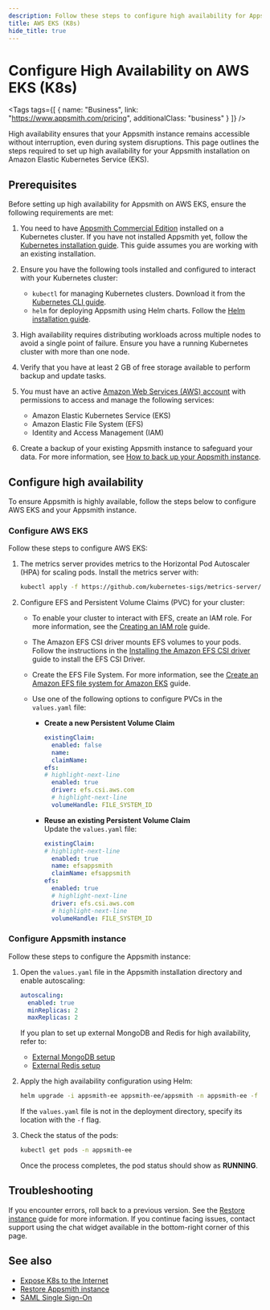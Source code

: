 ```yaml
---
description: Follow these steps to configure high availability for Appsmith on Amazon Elastic Kubernetes Service (EKS).
title: AWS EKS (K8s)
hide_title: true
---
```


<!-- vale off -->

<div className="tag-wrapper">
 <h1>Configure High Availability on AWS EKS (K8s)</h1>

<Tags
tags={[
{ name: "Business", link: "https://www.appsmith.com/pricing", additionalClass: "business" }
]}
/>

</div>

<!-- vale on -->

High availability ensures that your Appsmith instance remains accessible without interruption, even during system disruptions. This page outlines the steps required to set up high availability for your Appsmith installation on Amazon Elastic Kubernetes Service (EKS). 

## Prerequisites

Before setting up high availability for Appsmith on AWS EKS, ensure the following requirements are met:

1. You need to have [Appsmith Commercial Edition](https://www.appsmith.com/pricing) installed on a Kubernetes cluster. If you have not installed Appsmith yet, follow the [Kubernetes installation guide](/getting-started/setup/installation-guides/kubernetes). This guide assumes you are working with an existing installation.

2. Ensure you have the following tools installed and configured to interact with your Kubernetes cluster:  
    - `kubectl` for managing Kubernetes clusters. Download it from the [Kubernetes CLI guide](https://kubernetes.io/docs/tasks/tools/install-kubectl/).  
    - `helm` for deploying Appsmith using Helm charts. Follow the [Helm installation guide](https://helm.sh/docs/intro/install/).

3. High availability requires distributing workloads across multiple nodes to avoid a single point of failure. Ensure you have a running Kubernetes cluster with more than one node. 

4. Verify that you have at least 2 GB of free storage available to perform backup and update tasks.

5. You must have an active [Amazon Web Services (AWS) account](https://aws.amazon.com/premiumsupport/knowledge-center/create-and-activate-aws-account/) with permissions to access and manage the following services:  
    - Amazon Elastic Kubernetes Service (EKS)
    - Amazon Elastic File System (EFS)
    - Identity and Access Management (IAM)

6. Create a backup of your existing Appsmith instance to safeguard your data. For more information, see [How to back up your Appsmith instance](/getting-started/setup/instance-management/appsmithctl?current-command-type=kubernetes-commands#backup-instance).

## Configure high availability

To ensure Appsmith is highly available, follow the steps below to configure AWS EKS and your Appsmith instance.

### Configure AWS EKS

Follow these steps to configure AWS EKS:

1. The metrics server provides metrics to the Horizontal Pod Autoscaler (HPA) for scaling pods. Install the metrics server with:

   ```bash
   kubectl apply -f https://github.com/kubernetes-sigs/metrics-server/releases/latest/download/components.yaml
   ```

2. Configure EFS and Persistent Volume Claims (PVC) for your cluster:
   
   * To enable your cluster to interact with EFS, create an IAM role. For more information, see the [Creating an IAM role](https://docs.aws.amazon.com/eks/latest/userguide/efs-csi.html#efs-create-iam-resources) guide.

   * The Amazon EFS CSI driver mounts EFS volumes to your pods. Follow the instructions in the [Installing the Amazon EFS CSI driver](https://github.com/kubernetes-sigs/aws-efs-csi-driver/blob/master/docs/README.md#installation) guide to install the EFS CSI Driver.

   * Create the EFS File System. For more information, see the [Create an Amazon EFS file system for Amazon EKS](https://github.com/kubernetes-sigs/aws-efs-csi-driver/blob/master/docs/efs-create-filesystem.md) guide.

   * Use one of the following options to configure PVCs in the `values.yaml` file:

      - **Create a new Persistent Volume Claim**

          ```yaml
          existingClaim:
            enabled: false
            name: 
            claimName: 
          efs:
          # highlight-next-line
            enabled: true
            driver: efs.csi.aws.com
            # highlight-next-line
            volumeHandle: FILE_SYSTEM_ID
          ```

      - **Reuse an existing Persistent Volume Claim**  
        Update the `values.yaml` file:

          ```yaml
          existingClaim:
          # highlight-next-line
            enabled: true
            name: efsappsmith
            claimName: efsappsmith
          efs:
            enabled: true
            # highlight-next-line
            driver: efs.csi.aws.com
            # highlight-next-line
            volumeHandle: FILE_SYSTEM_ID
          ```

### Configure Appsmith instance

Follow these steps to configure the Appsmith instance:

1. Open the `values.yaml` file in the Appsmith installation directory and enable autoscaling:

   ```yaml
   autoscaling:
     enabled: true
     minReplicas: 2
     maxReplicas: 2
   ```

   If you plan to set up external MongoDB and Redis for high availability, refer to:  
   - [External MongoDB setup](/getting-started/setup/instance-configuration/custom-mongodb-redis)  
   - [External Redis setup](/getting-started/setup/instance-configuration/external-redis)

2. Apply the high availability configuration using Helm:

   ```bash
   helm upgrade -i appsmith-ee appsmith-ee/appsmith -n appsmith-ee -f values.yaml
   ```

   If the `values.yaml` file is not in the deployment directory, specify its location with the `-f` flag.

3. Check the status of the pods:

   ```bash
   kubectl get pods -n appsmith-ee
   ```

   Once the process completes, the pod status should show as **RUNNING**.

## Troubleshooting

If you encounter errors, roll back to a previous version. See the [Restore instance](/getting-started/setup/instance-management/appsmithctl?current-command-type=kubernetes-commands#restore-instance) guide for more information. If you continue facing issues, contact support using the chat widget available in the bottom-right corner of this page.

## See also

- [Expose K8s to the Internet](/getting-started/setup/installation-guides/kubernetes/publish-appsmith-online)
- [Restore Appsmith instance](/getting-started/setup/instance-management/appsmithctl?current-command-type=docker-commands#restore-instance)
- [SAML Single Sign-On](/getting-started/setup/instance-configuration/authentication/security-assertion-markup-language-saml)
